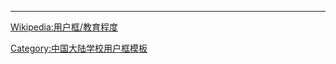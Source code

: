 {{Userbox
  |border-c = #004ea2
  |border-s = 2
  |id-c     = WHITE
  |id-s     = 11
  |id-fc    = #004ea2
  |info-c   = #004ea2
  |info-s   = 10
  |info-fc  = WHITE
  |id       = 木 铎 金 声
  |info     = 这个用户是[[北京师范大学|<span style="color:white;">'''北京师范大学'''</span>]]的校友、学生或老师。
}}<includeonly>[[Category:北京师范大学维基人|{{PAGENAME}}]]</includeonly>
<noinclude>
<div style="clear:both">
----
[[Wikipedia:用户框/教育程度]]</div>
{{UF-hcard-part}}
[[Category:中国大陆学校用户框模板]]
</noinclude>